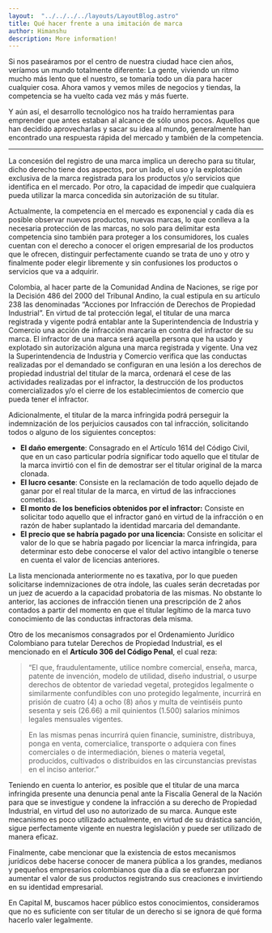 ```yaml
---
layout:  "../../../../layouts/LayoutBlog.astro"
title: Qué hacer frente a una imitación de marca
author: Himanshu
description: More information!
---
```

Si nos paseáramos por el centro de nuestra ciudad hace cien años, veríamos un mundo totalmente diferente: La gente, viviendo un ritmo mucho más lento que el nuestro, se tomaría todo un día para hacer cualquier cosa. Ahora vamos y vemos miles de negocios y tiendas, la competencia se ha vuelto cada vez más y más fuerte.

Y aún así, el desarrollo tecnológico nos ha traído herramientas para emprender que antes estaban al alcance de sólo unos pocos. Aquellos que han decidido aprovecharlas y sacar su idea al mundo, generalmente han encontrado una respuesta rápida del mercado y también de la competencia.

---

La concesión del registro de una marca implica un derecho para su titular, dicho derecho tiene dos aspectos, por un lado, el uso y la explotación exclusiva de la marca registrada para los productos y/o servicios que identifica en el mercado. Por otro, la capacidad de impedir que cualquiera pueda utilizar la marca concedida sin autorización de su titular.

Actualmente, la competencia en el mercado es exponencial y cada día es posible observar nuevos productos, nuevas marcas, lo que conlleva a la necesaria protección de las marcas, no solo para delimitar esta competencia sino también para proteger a los consumidores, los cuales cuentan con el derecho a conocer el origen empresarial de los productos que le ofrecen, distinguir perfectamente cuando se trata de uno y otro y finalmente poder elegir libremente y sin confusiones los productos o servicios que va a adquirir.

Colombia, al hacer parte de la Comunidad Andina de Naciones, se rige por la Decisión 486 del 2000 del Tribunal Andino, la cual estipula en su artículo 238 las denominadas “Acciones por Infracción de Derechos de Propiedad Industrial”. En virtud de tal protección legal, el titular de una marca registrada y vigente podrá entablar ante la Superintendencia de Industria y Comercio una acción de infracción marcaria en contra del infractor de su marca. El infractor de una marca será aquella persona que ha usado y explotado sin autorización alguna una marca registrada y vigente. Una vez la Superintendencia de Industria y Comercio verifica que las conductas realizadas por el demandado se configuran en una lesión a los derechos de propiedad industrial del titular de la marca, ordenará el cese de las actividades realizadas por el infractor, la destrucción de los productos comercializados y/o el cierre de los establecimientos de comercio que pueda tener el infractor.

Adicionalmente, el titular de la marca infringida podrá perseguir la indemnización de los perjuicios causados con tal infracción, solicitando todos o alguno de los siguientes conceptos:

- **El daño emergente**: Consagrado en el Artículo 1614 del Código Civil, que en un caso particular podría significar todo aquello que el titular de la marca invirtió con el fin de demostrar ser el titular original de la marca clonada.
- **El lucro cesante**: Consiste en la reclamación de todo aquello dejado de ganar por el real titular de la marca, en virtud de las infracciones cometidas.
- **El monto de los beneficios obtenidos por el infractor:** Consiste en solicitar todo aquello que el infractor ganó en virtud de la infracción o en razón de haber suplantado la identidad marcaria del demandante.
- **El precio que se habría pagado por una licencia:** Consiste en solicitar el valor de lo que se habría pagado por licenciar la marca infringida, para determinar esto debe conocerse el valor del activo intangible o tenerse en cuenta el valor de licencias anteriores.

La lista mencionada anteriormente no es taxativa, por lo que pueden solicitarse indemnizaciones de otra índole, las cuales serán decretadas por un juez de acuerdo a la capacidad probatoria de las mismas. No obstante lo anterior, las acciones de infracción tienen una prescripción de 2 años contados a partir del momento en que el titular legítimo de la marca tuvo conocimiento de las conductas infractoras dela misma.

Otro de los mecanismos consagrados por el Ordenamiento Jurídico Colombiano para tutelar Derechos de Propiedad Industrial, es el mencionado en el **Artículo 306 del Código Penal**, el cual reza:

> “El que, fraudulentamente, utilice nombre comercial, enseña, marca, patente de invención, modelo de utilidad, diseño industrial, o usurpe derechos de obtentor de variedad vegetal, protegidos legalmente o similarmente confundibles con uno protegido legalmente, incurrirá en prisión de cuatro (4) a ocho (8) años y multa de veintiséis punto sesenta y seis (26.66) a mil quinientos (1.500) salarios mínimos legales mensuales vigentes.
> 

> En las mismas penas incurrirá quien financie, suministre, distribuya, ponga en venta, comercialice, transporte o adquiera con fines comerciales o de intermediación, bienes o materia vegetal, producidos, cultivados o distribuidos en las circunstancias previstas en el inciso anterior.”
> 

Teniendo en cuenta lo anterior, es posible que el titular de una marca infringida presente una denuncia penal ante la Fiscalía General de la Nación para que se investigue y condene la infracción a su derecho de Propiedad Industrial, en virtud del uso no autorizado de su marca. Aunque este mecanismo es poco utilizado actualmente, en virtud de su drástica sanción, sigue perfectamente vigente en nuestra legislación y puede ser utilizado de manera eficaz.

Finalmente, cabe mencionar que la existencia de estos mecanismos jurídicos debe hacerse conocer de manera pública a los grandes, medianos y pequeños empresarios colombianos que día a día se esfuerzan por aumentar el valor de sus productos registrando sus creaciones e invirtiendo en su identidad empresarial.

En Capital M, buscamos hacer público estos conocimientos, consideramos que no es suficiente con ser titular de un derecho si se ignora de qué forma hacerlo valer legalmente.